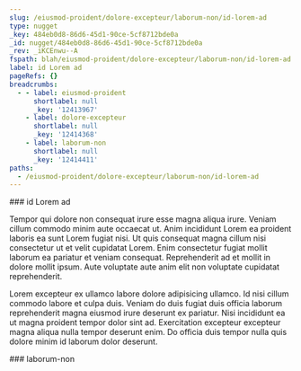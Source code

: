 ```yaml
---
slug: /eiusmod-proident/dolore-excepteur/laborum-non/id-lorem-ad
type: nugget
_key: 484eb0d8-86d6-45d1-90ce-5cf8712bde0a
_id: nugget/484eb0d8-86d6-45d1-90ce-5cf8712bde0a
_rev: _iKCEnwu--A
fspath: blah/eiusmod-proident/dolore-excepteur/laborum-non/id-lorem-ad.md
label: id Lorem ad
pageRefs: {}
breadcrumbs:
  - - label: eiusmod-proident
      shortlabel: null
      _key: '12413967'
    - label: dolore-excepteur
      shortlabel: null
      _key: '12414368'
    - label: laborum-non
      shortlabel: null
      _key: '12414411'
paths:
  - /eiusmod-proident/dolore-excepteur/laborum-non/id-lorem-ad
---
```


<NuggetArea>
<Nugget slug="/eiusmod-proident/dolore-excepteur/laborum-non/id-lorem-ad" type="nugget" _key="484eb0d8-86d6-45d1-90ce-5cf8712bde0a" _id="nugget/484eb0d8-86d6-45d1-90ce-5cf8712bde0a" _rev="_iKCEnwu--A" fspath="blah/eiusmod-proident/dolore-excepteur/laborum-non/id-lorem-ad.md" label="id Lorem ad" paths="/eiusmod-proident/dolore-excepteur/laborum-non/id-lorem-ad">
<NuggetBody>
### id Lorem ad

Tempor qui dolore non consequat irure esse magna aliqua irure. Veniam cillum commodo minim aute occaecat ut. Anim incididunt Lorem ea proident laboris ea sunt Lorem fugiat nisi. Ut quis consequat magna cillum nisi consectetur ut et velit cupidatat Lorem. Enim consectetur fugiat mollit laborum ea pariatur et veniam consequat. Reprehenderit ad et mollit in dolore mollit ipsum. Aute voluptate aute anim elit non voluptate cupidatat reprehenderit.

Lorem excepteur ex ullamco labore dolore adipisicing ullamco. Id nisi cillum commodo labore et culpa duis. Veniam do duis fugiat duis officia laborum reprehenderit magna eiusmod irure deserunt ex pariatur. Nisi incididunt ea ut magna proident tempor dolor sint ad. Exercitation excepteur excepteur magna aliqua nulla tempor deserunt enim. Do officia duis tempor nulla quis dolore minim id laborum dolor deserunt.

</NuggetBody>
<Breadcrumbs>
<Crumbs>
<Crumb _key="12413967" label="eiusmod-proident" /><Crumb _key="12414368" label="dolore-excepteur" /><Crumb _key="12414411" label="laborum-non" />
</Crumbs>
</Breadcrumbs>
</Nugget>

<NuggetsInbound>
</NuggetsInbound>
<NuggetsOutbound>
</NuggetsOutbound>
</NuggetArea>
<PassagesInbound>
<Passage direction="inbound" type="passage" _key="12414411" _id="passage/12414411" _rev="_iKCEnwq--A" label="laborum-non" passage="laborum-non" fspath="blah/eiusmod-proident/dolore-excepteur/laborum-non" paths="/eiusmod-proident/dolore-excepteur/laborum-non" slug="/eiusmod-proident/dolore-excepteur/laborum-non">
<NuggetBody>
### laborum-non

</NuggetBody>
<Breadcrumbs>
<Crumbs>
<Crumb _key="12413967" label="eiusmod-proident" /><Crumb _key="12414368" label="dolore-excepteur" />
</Crumbs>
</Breadcrumbs>
</Passage>

</PassagesInbound>
<PassagesOutbound>
</PassagesOutbound>